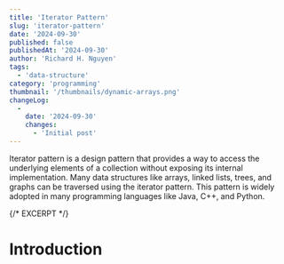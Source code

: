 ```yaml
---
title: 'Iterator Pattern'
slug: 'iterator-pattern'
date: '2024-09-30'
published: false
publishedAt: '2024-09-30'
author: 'Richard H. Nguyen'
tags:
  - 'data-structure'
category: 'programming'
thumbnail: '/thumbnails/dynamic-arrays.png'
changeLog:
  -
    date: '2024-09-30'
    changes:
      - 'Initial post'
---
```


Iterator pattern is a design pattern that provides a way to access the
underlying elements of a collection without exposing its internal
implementation. Many data structures like arrays, linked lists, trees, and
graphs can be traversed using the iterator pattern. This pattern is widely
adopted in many programming languages like Java, C++, and Python.

{/* EXCERPT */}

# Introduction

